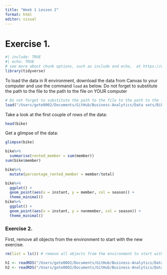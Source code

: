 ```yaml
---
title: "Week 1 Lesson 2"
format: html
editor: visual
---
```


# Exercise 1.

```r
#| include: TRUE
#| echo: TRUE
# see more about chunk options, such as include and echo,  at https://quarto.org/docs/computations/execution-options.html
library(tidyverse)
```

To load the data in R environment, download the data from Canvas to your computer and use the command `load` as below. Do not forget to substitute the path to the file to the path to the file on YOUR computer

```r
# Do not forget to substitute the path to the file to the path to the file on YOUR computer
load("/Users/gote0002/Documents/GitHub/Business-Analytics/Data sets/Bike rental/bike.Rdata") 
```

Take a look at the first couple of rows of the data:

```r
head(bike)
```

Get a glimpse of the data:

```r
glimpse(bike)
```

```r
bike%>%
  summarise(rented_member = sum(member))
sum(bike$member)
```

```r
bike%>%
  mutate(percentage_rented_member = member/total)
```

```r
bike%>%
  ggplot() + 
  geom_point(aes(x = instant, y = member, col = season)) + 
  theme_minimal()
bike%>%
  ggplot() + 
  geom_point(aes(x = instant, y = nonmember, col = season)) + 
  theme_minimal()

```

### Exercise 2.

First, remove all objects from the environment to start with the new exercise.

```r
rm(list = ls()) # remove all objects from the environment to start with the new exercise.
```

```r
h1 <- readRDS("/Users/gote0002/Documents/GitHub/Business-Analytics/Data sets/Hotel_demand/data_hotel/H1.rds") 
h2 <- readRDS("/Users/gote0002/Documents/GitHub/Business-Analytics/Data sets/Hotel_demand/data_hotel/H2.rds") 
```
